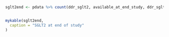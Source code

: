 ```r

sglt2end <- pdata %>% count(ddr_sglt2, available_at_end_study, ddr_sglt2_end)


mykable(sglt2end,
  caption = "SGLT2 at end of study"
)
```
